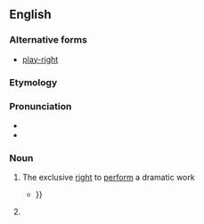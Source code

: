 ==English==

===Alternative forms===
* [[play-right]]

===Etymology===
{{compound|play|right}}

===Pronunciation===
* {{IPA|/ˈplejɹajt/}}
* {{homophones|lang=en|playwright}}

===Noun===
{{en-noun}}

# {{legal|dated}} The exclusive [[right]] to [[perform]] a dramatic work
#*{{quote-book|1912|Richard Rogers Bowker|Copyright, Its History and Its Uses|url=http://books.google.com/books?id=n8A9AAAAIAAJ|page=162
|passage=Copyright in the specific sense is, however, of less importance to the dramatic author than '''playright''' or performing right{{...|, which is also covered and protected specifically by the code of 1909, though in less accurate, definite, and satisfactory provisions, involving in some respects serious questions. }}}}
# {{misspelling of|playwright}}
